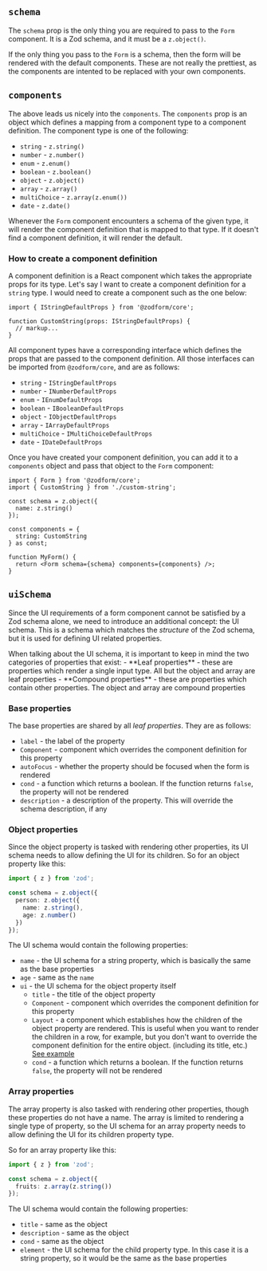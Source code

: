 
## `schema`

The `schema` prop is the only thing you are required to pass to the `Form` component.
It is a Zod schema, and it must be a `z.object()`.

If the only thing you pass to the `Form` is a schema, then the form will be rendered with
the default components. These are not really the prettiest, as the components are intented
to be replaced with your own components.

## `components`

The above leads us nicely into the `components`. The `components` prop is an object
which defines a mapping from a component type to a component definition. The component type is
one of the following:

- `string` - `z.string()`
- `number` - `z.number()`
- `enum` - `z.enum()`
- `boolean` - `z.boolean()`
- `object` - `z.object()`
- `array` - `z.array()`
- `multiChoice` - `z.array(z.enum())`
- `date` - `z.date()`

Whenever the `Form` component encounters a schema of the given type, it will render the
component definition that is mapped to that type. If it doesn't find a component definition,
it will render the default.

### How to create a component definition

A component definition is a React component which takes the appropriate props for its type.
Let's say I want to create a component definition for a `string` type. I would need to create
a component such as the one below:

```tsx
import { IStringDefaultProps } from '@zodform/core';

function CustomString(props: IStringDefaultProps) {
  // markup...
}
```

All component types have a corresponding interface which defines the props that are passed to
the component definition. All those interfaces can be imported from `@zodform/core`, and are as follows:

- `string` - `IStringDefaultProps`
- `number` - `INumberDefaultProps`
- `enum` - `IEnumDefaultProps`
- `boolean` - `IBooleanDefaultProps`
- `object` - `IObjectDefaultProps`
- `array` - `IArrayDefaultProps`
- `multiChoice` - `IMultiChoiceDefaultProps`
- `date` - `IDateDefaultProps`

Once you have created your component definition, you can add it to a `components` object
and pass that object to the `Form` component:

```tsx
import { Form } from '@zodform/core';
import { CustomString } from './custom-string';

const schema = z.object({
  name: z.string()
});

const components = {
  string: CustomString
} as const;

function MyForm() {
  return <Form schema={schema} components={components} />;
}
```

## `uiSchema`

Since the UI requirements of a form component cannot be satisfied by a Zod schema alone,
we need to introduce an additional concept: the UI schema. This is a schema which matches
the _structure_ of the Zod schema, but it is used for defining UI related properties.

<Callout type="info">
  When talking about the UI schema, it is important to keep in mind the two categories of properties that
  exist: - **Leaf properties** - these are properties which render a single input type. All but the object and
  array are leaf properties - **Compound properties** - these are properties which contain other properties.
  The object and array are compound properties
</Callout>

### Base properties

The base properties are shared by all _leaf properties_. They are as follows:

- `label` - the label of the property
- `Component` - component which overrides the component definition for this property
- `autoFocus` - whether the property should be focused when the form is rendered
- `cond` - a function which returns a boolean. If the function returns `false`, the property will not be rendered
- `description` - a description of the property. This will override the schema description, if any

### Object properties

Since the object property is tasked with rendering other properties, its UI schema needs to
allow defining the UI for its children. So for an object property like this:

```ts
import { z } from 'zod';

const schema = z.object({
  person: z.object({
    name: z.string(),
    age: z.number()
  })
});
```

The UI schema would contain the following properties:

- `name` - the UI schema for a string property, which is basically the same as the base properties
- `age` - same as the `name`
- `ui` - the UI schema for the object property itself
  - `title` - the title of the object property
  - `Component` - component which overrides the component definition for this property
  - `Layout` - a component which establishes how the children of the object property are rendered.
    This is useful when you want to render the children in a row, for example, but you don't want
    to override the component definition for the entire object. (including its title, etc.) [See example](https://codesandbox.io/s/zodform-docs-layout-87yror?file=/src/App.tsx)
  - `cond` - a function which returns a boolean. If the function returns `false`, the property will not be rendered

### Array properties

The array property is also tasked with rendering other properties, though these properties do not have a name.
The array is limited to rendering a single type of property, so the UI schema for an array property needs to
allow defining the UI for its children property type.

So for an array property like this:

```ts
import { z } from 'zod';

const schema = z.object({
  fruits: z.array(z.string())
});
```

The UI schema would contain the following properties:

- `title` - same as the object
- `description` - same as the object
- `cond` - same as the object
- `element` - the UI schema for the child property type.
  In this case it is a string property, so it would be the same as the base properties
